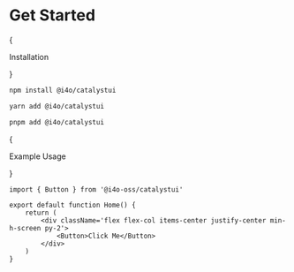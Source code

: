 # Get Started

{<p className='text-base text-left font-light mt-4 mb-0 uppercase text-gray-600'>Installation</p>}

```bash
npm install @i4o/catalystui
```

```bash
yarn add @i4o/catalystui
```

```bash
pnpm add @i4o/catalystui
```

{<p className='text-base text-left font-light mt-8 mb-0 uppercase text-gray-600'>Example Usage</p>}

```tsx
import { Button } from '@i4o-oss/catalystui'

export default function Home() {
	return (
		<div className='flex flex-col items-center justify-center min-h-screen py-2'>
			<Button>Click Me</Button>
		</div>
	)
}
```
